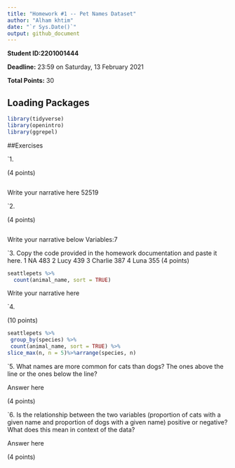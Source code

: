 ```yaml
---
title: "Homework #1 -- Pet Names Dataset"
author: "Alham khtim" 
date: "`r Sys.Date()`"
output: github_document
---
```


**Student ID:2201001444**

**Deadline:** 23:59 on Saturday, 13 February 2021

**Total Points:** 30


## Loading Packages

```r

library(tidyverse)
library(openintro)
library(ggrepel)
```


##Exercises

`1.

(4 points)
```r

```
Write your narrative here
52519 


`2.

(4 points)

```r

```
Write your narrative below
Variables:7

`3. Copy the code provided in the homework documentation and paste it here. 
 1 NA            483
 2 Lucy          439
 3 Charlie       387
 4 Luna          355
(4 points)

```r
seattlepets %>%
  count(animal_name, sort = TRUE)
```
Write your narrative here



`4.

(10 points)

```r
seattlepets %>%
 group_by(species) %>%
 count(animal_name, sort = TRUE) %>%
slice_max(n, n = 5)%>%arrange(species, n)

```

`5.  What names are more common for cats than dogs? The ones above the line or the ones below the line?

Answer here

(4 points)

`6. Is the relationship between the two variables (proportion of cats with a given name and proportion of dogs with a given name) positive or negative? What does this mean in context of the data?

Answer here

(4 points)